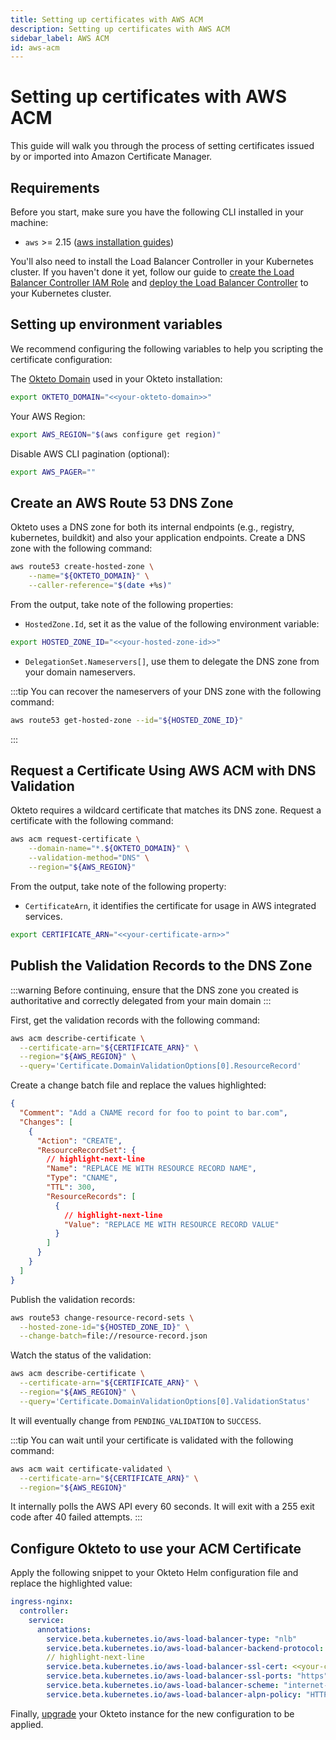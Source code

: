 ```yaml
---
title: Setting up certificates with AWS ACM
description: Setting up certificates with AWS ACM
sidebar_label: AWS ACM
id: aws-acm
---
```


# Setting up certificates with AWS ACM

This guide will walk you through the process of setting certificates issued by or imported into Amazon Certificate Manager.

## Requirements

Before you start, make sure you have the following CLI installed in your machine:

- `aws` >= 2.15 ([aws installation guides](https://docs.aws.amazon.com/cli/latest/userguide/getting-started-install.html#getting-started-install-instructions))

You'll also need to install the Load Balancer Controller in your Kubernetes cluster.
If you haven't done it yet, follow our guide to [create the Load Balancer Controller IAM Role](get-started/install/amazon-eks.mdx#create-load-balancer-controller-iam-role) and [deploy the Load Balancer Controller](get-started/install/amazon-eks.mdx#deploy-load-balancer-controller) to your Kubernetes cluster.

## Setting up environment variables

We recommend configuring the following variables to help you scripting the certificate configuration:

The [Okteto Domain](get-started/install/amazon-eks.mdx#a-domain-and-the-ability-to-create-wildcard-dns-records-for-it) used in your Okteto installation:

```bash
export OKTETO_DOMAIN="<<your-okteto-domain>>"
```

Your AWS Region:

```bash
export AWS_REGION="$(aws configure get region)"
```

Disable AWS CLI pagination (optional):

```bash
export AWS_PAGER=""
```

## Create an AWS Route 53 DNS Zone

Okteto uses a DNS zone for both its internal endpoints (e.g., registry, kubernetes, buildkit) and also your application endpoints.
Create a DNS zone with the following command:

```bash
aws route53 create-hosted-zone \
    --name="${OKTETO_DOMAIN}" \
    --caller-reference="$(date +%s)"
```

From the output, take note of the following properties:

- `HostedZone.Id`, set it as the value of the following environment variable:
  
```bash
export HOSTED_ZONE_ID="<<your-hosted-zone-id>>"
```

- `DelegationSet.Nameservers[]`, use them to delegate the DNS zone from your domain nameservers.

:::tip
You can recover the nameservers of your DNS zone with the following command:
```bash
aws route53 get-hosted-zone --id="${HOSTED_ZONE_ID}"
```
:::

## Request a Certificate Using AWS ACM with DNS Validation

Okteto requires a wildcard certificate that matches its DNS zone.
Request a certificate with the following command:


```bash
aws acm request-certificate \
    --domain-name="*.${OKTETO_DOMAIN}" \
    --validation-method="DNS" \
    --region="${AWS_REGION}"
```

From the output, take note of the following property:

- `CertificateArn`, it identifies the certificate for usage in AWS integrated services.
  
```bash
export CERTIFICATE_ARN="<<your-certificate-arn>>"
```

## Publish the Validation Records to the DNS Zone

:::warning
Before continuing, ensure that the DNS zone you created is authoritative and correctly delegated from your main domain
:::

First, get the validation records with the following command:

```bash
aws acm describe-certificate \
  --certificate-arn="${CERTIFICATE_ARN}" \
  --region="${AWS_REGION}" \
  --query='Certificate.DomainValidationOptions[0].ResourceRecord'
```

Create a change batch file and replace the values highlighted:

```json title="resource-record.json"
{
  "Comment": "Add a CNAME record for foo to point to bar.com",
  "Changes": [
    {
      "Action": "CREATE",
      "ResourceRecordSet": {
        // highlight-next-line
        "Name": "REPLACE ME WITH RESOURCE RECORD NAME",
        "Type": "CNAME",
        "TTL": 300,
        "ResourceRecords": [
          {
            // highlight-next-line
            "Value": "REPLACE ME WITH RESOURCE RECORD VALUE"
          }
        ]
      }
    }
  ]
}
```

Publish the validation records:

```bash
aws route53 change-resource-record-sets \
  --hosted-zone-id="${HOSTED_ZONE_ID}" \
  --change-batch=file://resource-record.json
```

Watch the status of the validation:

```bash
aws acm describe-certificate \
  --certificate-arn="${CERTIFICATE_ARN}" \
  --region="${AWS_REGION}" \
  --query='Certificate.DomainValidationOptions[0].ValidationStatus'
```

It will eventually change from `PENDING_VALIDATION` to `SUCCESS`.

:::tip
You can wait until your certificate is validated with the following command:

```bash
aws acm wait certificate-validated \
  --certificate-arn="${CERTIFICATE_ARN}" \
  --region="${AWS_REGION}"
```

It internally polls the AWS API every 60 seconds. It will exit with a 255 exit code after 40 failed attempts.
:::

## Configure Okteto to use your ACM Certificate

Apply the following snippet to your Okteto Helm configuration file and replace the highlighted value:

```yaml title="config.yaml"
ingress-nginx:
  controller:
    service:
      annotations:
        service.beta.kubernetes.io/aws-load-balancer-type: "nlb"
        service.beta.kubernetes.io/aws-load-balancer-backend-protocol: "ssl"
        // highlight-next-line
        service.beta.kubernetes.io/aws-load-balancer-ssl-cert: <<your-certificate-arn>>"
        service.beta.kubernetes.io/aws-load-balancer-ssl-ports: "https"
        service.beta.kubernetes.io/aws-load-balancer-scheme: "internet-facing" 
        service.beta.kubernetes.io/aws-load-balancer-alpn-policy: "HTTP2Preferred"
```

Finally, [upgrade](self-hosted/manage/upgrade.mdx) your Okteto instance for the new configuration to be applied.

